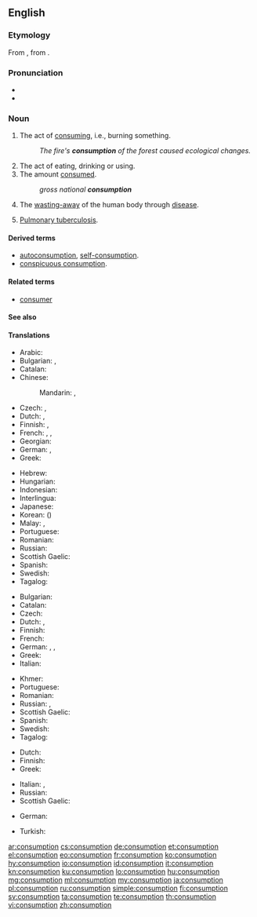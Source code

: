 ==English==

===Etymology===
From {{etyl|fro|en}} {{m|fro|consumpcion}}, from {{etyl|la|en}} {{m|la|consumptio}}.

===Pronunciation===
* {{IPA|/kənˈsʌmp.ʃən/|lang=en}}
* {{audio|en-us-consumption.ogg|Audio (US)|lang=en}}

===Noun===
{{en-noun|-}}

# The act of [[consume|consuming]], i.e., burning something.
#: ''The fire's '''consumption''' of the forest caused ecological changes.''
# The act of eating, drinking or using.
# The amount [[consume|consumed]].
#: ''gross national '''consumption'''''
# {{label|en|pathology}} The [[waste away|wasting-away]] of the human body through [[disease]].
# {{senseid|en|TB}}{{label|en|pathology|dated}} [[pulmonary tuberculosis|Pulmonary tuberculosis]].

====Derived terms====
* [[autoconsumption]], [[self-consumption]].
* [[conspicuous consumption]].

====Related terms====
* [[consumer]]

====See also====
{{Wikipedia}}

====Translations====
{{trans-top|the act of consuming something}}
* Arabic: {{t|ar|اِسْتِهْلَاك|m}}
* Bulgarian: {{t+|bg|консумиране|f}}, {{t+|bg|изразходване|n}}
* Catalan: {{t|ca|consum|m}}
* Chinese:
*: Mandarin: {{t+|cmn|消費|sc=Hani}}, {{t+|cmn|消费|tr=xiāofèi|sc=Hani}}
* Czech: {{t|cs|spotřeba|f}}, {{t|cs|zničení|n}}
* Dutch: {{t+|nl|consumptie|f}}, {{t+|nl|verbruik|n}}
* Finnish: {{t+|fi|kuluttaminen}}, {{t+|fi|kulutus}}
* French: {{t+|fr|consommation}}, {{t+|fr|consommer|m}}, {{t+|fr|consumer|m}}
* Georgian: {{t|ka|მოხმარება|sc=Geor}}
* German: {{t+|de|Konsum|m}}, {{t+|de|Verzehr|m}}
* Greek: {{t+|el|κατανάλωση|f|sc=Grek}}
{{trans-mid}}
* Hebrew: {{t+|he|צריכה|tr=tzrikha|f}} {{qualifier|act of consuming goods}}
* Hungarian: {{t+|hu|fogyasztás}}
* Indonesian: {{t+|id|konsumsi}}
* Interlingua: {{t|ia|consumo}}
* Japanese: {{t+|ja|消費|tr=しょうひ, shōhi}}
* Korean: {{t+|ko|소비|sc=Kore}} ({{t+|ko|消費|sc=Kore}})
* Malay: {{t|ms|penggunaan}}, {{t|ms|konsumsi}}
* Portuguese: {{t+|pt|consumo|m}}
* Romanian: {{t+|ro|consum|n}}
* Russian: {{t+|ru|потребле́ние|n}}
* Scottish Gaelic: {{t|gd|caitheamh|f}}
* Spanish: {{t+|es|consumo|m}}
* Swedish: {{t+|sv|konsumtion|c}}
* Tagalog: {{t|tl|pananaid}}
{{trans-bottom}}

{{trans-top|the amount consumed}}
* Bulgarian: {{t+|bg|консумация|f}}
* Catalan: {{t|ca|consum|m}}
* Czech: {{t|cs|spotřeba|f}}
* Dutch: {{t+|nl|consumptie|f}}, {{t+|nl|verbruik|n}}
* Finnish: {{t+|fi|kulutus}}
* French: {{t+|fr|consommation|f}}
* German: {{t+|de|Verbrauch|m}}, {{t|de|Verbrauchswert|m}}, {{t+|de|Verzehr|m}}
* Greek: {{t+|el|κατανάλωση|f|sc=Grek}}
* Italian: {{t+|it|consumo|m}}
{{trans-mid}}
* Khmer: {{t|km|បម្រើបម្រាស់|tr=bom rer bom ras|sc=Khmr}}
* Portuguese: {{t+|pt|consumo|m}}
* Romanian: {{t+|ro|consum|n}}
* Russian: {{t+|ru|потребле́ние|n}}, {{t+|ru|расхо́д|m}}
* Scottish Gaelic: {{t|gd|caitheamh|f}}
* Spanish: {{t+|es|consumo|m}}
* Swedish: {{t+|sv|konsumtion|c}}
* Tagalog: {{t|tl|pananaid}}
{{trans-bottom}}

{{trans-top|wasting-away of the human body through disease}}
* Dutch: {{t+|nl|wegteren|n}}
* Finnish: {{t|fi|riutuminen}}
* Greek: {{t+|el|φθίση|f|sc=Grek}}
{{trans-mid}}
* Italian: {{t+|it|consunzione|f}}, {{t|it|deperimento|m}}
* Russian: {{t+|ru|истоще́ние|n}}
* Scottish Gaelic: {{t|gd|caitheamh|f}}
{{trans-bottom}}

{{trans-see|pulmonary tuberculosis}}

{{checktrans-top}}
* German: {{t-check|de|Schwindsucht|f}}
{{trans-mid}}
* Turkish: {{t-check|tr|yoğaltım}}
{{trans-bottom}}

[[ar:consumption]]
[[cs:consumption]]
[[de:consumption]]
[[et:consumption]]
[[el:consumption]]
[[eo:consumption]]
[[fr:consumption]]
[[ko:consumption]]
[[hy:consumption]]
[[io:consumption]]
[[id:consumption]]
[[it:consumption]]
[[kn:consumption]]
[[ku:consumption]]
[[lo:consumption]]
[[hu:consumption]]
[[mg:consumption]]
[[ml:consumption]]
[[my:consumption]]
[[ja:consumption]]
[[pl:consumption]]
[[ru:consumption]]
[[simple:consumption]]
[[fi:consumption]]
[[sv:consumption]]
[[ta:consumption]]
[[te:consumption]]
[[th:consumption]]
[[vi:consumption]]
[[zh:consumption]]